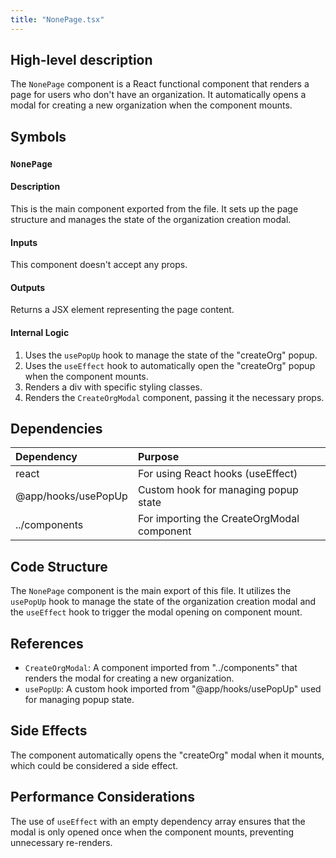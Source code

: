 ```yaml
---
title: "NonePage.tsx"
---
```


## High-level description
The `NonePage` component is a React functional component that renders a page for users who don't have an organization. It automatically opens a modal for creating a new organization when the component mounts.

## Symbols

### `NonePage`
#### Description
This is the main component exported from the file. It sets up the page structure and manages the state of the organization creation modal.

#### Inputs
This component doesn't accept any props.

#### Outputs
Returns a JSX element representing the page content.

#### Internal Logic
1. Uses the `usePopUp` hook to manage the state of the "createOrg" popup.
2. Uses the `useEffect` hook to automatically open the "createOrg" popup when the component mounts.
3. Renders a div with specific styling classes.
4. Renders the `CreateOrgModal` component, passing it the necessary props.

## Dependencies
| Dependency | Purpose |
|:-----------|:--------|
| react | For using React hooks (useEffect) |
| @app/hooks/usePopUp | Custom hook for managing popup state |
| ../components | For importing the CreateOrgModal component |

## Code Structure
The `NonePage` component is the main export of this file. It utilizes the `usePopUp` hook to manage the state of the organization creation modal and the `useEffect` hook to trigger the modal opening on component mount.

## References
- `CreateOrgModal`: A component imported from "../components" that renders the modal for creating a new organization.
- `usePopUp`: A custom hook imported from "@app/hooks/usePopUp" used for managing popup state.

## Side Effects
The component automatically opens the "createOrg" modal when it mounts, which could be considered a side effect.

## Performance Considerations
The use of `useEffect` with an empty dependency array ensures that the modal is only opened once when the component mounts, preventing unnecessary re-renders.